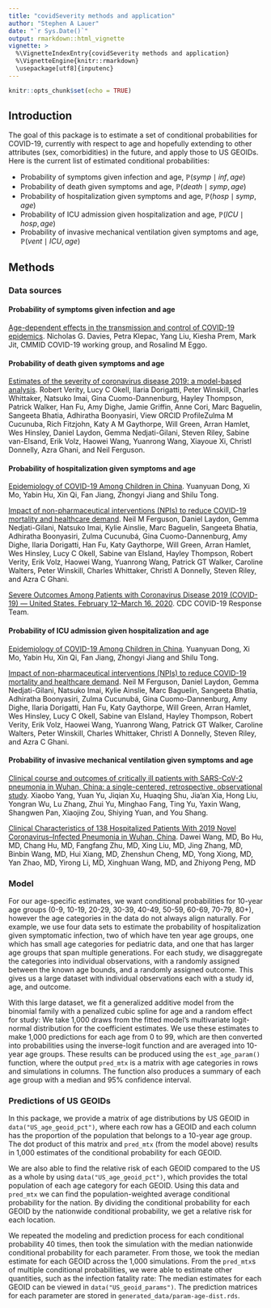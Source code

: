 ```yaml
---
title: "covidSeverity methods and application"
author: "Stephen A Lauer"
date: "`r Sys.Date()`"
output: rmarkdown::html_vignette
vignette: >
  %\VignetteIndexEntry{covidSeverity methods and application}
  %\VignetteEngine{knitr::rmarkdown}
  \usepackage[utf8]{inputenc}
---
```


```r
knitr::opts_chunk$set(echo = TRUE)
```

## Introduction

The goal of this package is to estimate a set of conditional probabilities for COVID-19, currently with respect to age and hopefully extending to other attributes (sex, comorbidities) in the future, and apply those to US GEOIDs.
Here is the current list of estimated conditional probabilities:

- Probability of symptoms given infection and age, $\mathbb{P}(symp \mid inf, age)$
- Probability of death given symptoms and age, $\mathbb{P}(death \mid symp, age)$
- Probability of hospitalization given symptoms and age, $\mathbb{P}(hosp \mid symp, age)$
- Probability of ICU admission given hospitalization and age, $\mathbb{P}(ICU \mid hosp, age)$
- Probability of invasive mechanical ventilation given symptoms and age, $\mathbb{P}(vent \mid ICU, age)$

## Methods

### Data sources

#### Probability of symptoms given infection and age

[Age-dependent effects in the transmission and control of COVID-19 epidemics](https://cmmid.github.io/topics/covid19/current-patterns-transmission/reports/age_hypotheses/Main%20text%20-%20COVID-19%20dynamics%20in%20children_%20implications%20for%20policy%20-%20no_line_numbers.pdf). Nicholas G. Davies, Petra Klepac, Yang Liu, Kiesha Prem, Mark Jit, CMMID COVID-19 working group, and Rosalind M Eggo.

#### Probability of death given symptoms and age

[Estimates of the severity of coronavirus disease 2019: a model-based analysis](https://www.thelancet.com/journals/laninf/article/PIIS1473-3099(20)30243-7/fulltext). Robert Verity, Lucy C Okell, Ilaria Dorigatti, Peter Winskill, Charles Whittaker, Natsuko Imai, Gina Cuomo-Dannenburg, Hayley Thompson, Patrick Walker, Han Fu, Amy Dighe, Jamie Griffin, Anne Cori, Marc Baguelin, Sangeeta Bhatia, Adhiratha Boonyasiri,  View ORCID ProfileZulma M Cucunuba, Rich Fitzjohn, Katy A M Gaythorpe, Will Green, Arran Hamlet, Wes Hinsley, Daniel Laydon, Gemma Nedjati-Gilani, Steven Riley, Sabine van-Elsand, Erik Volz, Haowei Wang, Yuanrong Wang, Xiayoue Xi, Christl Donnelly, Azra Ghani, and Neil Ferguson.

#### Probability of hospitalization given symptoms and age

[Epidemiology of COVID-19 Among Children in China](https://pediatrics.aappublications.org/content/early/2020/03/16/peds.2020-0702.1). Yuanyuan Dong, Xi Mo, Yabin Hu, Xin Qi, Fan Jiang, Zhongyi Jiang and Shilu Tong.

[Impact of non-pharmaceutical interventions (NPIs) to reduce COVID-19 mortality and healthcare demand](https://www.imperial.ac.uk/media/imperial-college/medicine/sph/ide/gida-fellowships/Imperial-College-COVID19-NPI-modelling-16-03-2020.pdf). Neil M Ferguson, Daniel Laydon, Gemma Nedjati-Gilani, Natsuko  Imai, Kylie  Ainslie, Marc  Baguelin, Sangeeta Bhatia, Adhiratha Boonyasiri,  Zulma Cucunubá, Gina Cuomo-Dannenburg, Amy Dighe, Ilaria Dorigatti, Han Fu, Katy Gaythorpe, Will Green, Arran Hamlet, Wes Hinsley, Lucy C Okell, Sabine van Elsland, Hayley Thompson, Robert Verity, Erik Volz, Haowei Wang, Yuanrong Wang, Patrick GT Walker, Caroline Walters, Peter Winskill, Charles Whittaker, Christl A Donnelly, Steven Riley, and Azra C Ghani.

[Severe Outcomes Among Patients with Coronavirus Disease 2019 (COVID-19) — United States, February 12–March 16, 2020](https://www.cdc.gov/mmwr/volumes/69/wr/mm6912e2.htm#T1_down). CDC COVID-19 Response Team.

#### Probability of ICU admission given hospitalization and age

[Epidemiology of COVID-19 Among Children in China](https://pediatrics.aappublications.org/content/early/2020/03/16/peds.2020-0702.1). Yuanyuan Dong, Xi Mo, Yabin Hu, Xin Qi, Fan Jiang, Zhongyi Jiang and Shilu Tong.

[Impact of non-pharmaceutical interventions (NPIs) to reduce COVID-19 mortality and healthcare demand](https://www.imperial.ac.uk/media/imperial-college/medicine/sph/ide/gida-fellowships/Imperial-College-COVID19-NPI-modelling-16-03-2020.pdf). Neil M Ferguson, Daniel Laydon, Gemma Nedjati-Gilani, Natsuko  Imai, Kylie  Ainslie, Marc  Baguelin, Sangeeta Bhatia, Adhiratha Boonyasiri,  Zulma Cucunubá, Gina Cuomo-Dannenburg, Amy Dighe, Ilaria Dorigatti, Han Fu, Katy Gaythorpe, Will Green, Arran Hamlet, Wes Hinsley, Lucy C Okell, Sabine van Elsland, Hayley Thompson, Robert Verity, Erik Volz, Haowei Wang, Yuanrong Wang, Patrick GT Walker, Caroline Walters, Peter Winskill, Charles Whittaker, Christl A Donnelly, Steven Riley, and Azra C Ghani.

#### Probability of invasive mechanical ventilation given symptoms and age

[Clinical course and outcomes of critically ill patients with SARS-CoV-2 pneumonia in Wuhan, China: a single-centered, retrospective, observational study](https://www.thelancet.com/journals/lanres/article/PIIS2213-2600(20)30079-5/fulltext). Xiaobo Yang, Yuan Yu, Jiqian Xu, Huaqing Shu, Jia’an Xia, Hong Liu, Yongran Wu, Lu Zhang, Zhui Yu, Minghao Fang, Ting Yu, Yaxin Wang, Shangwen Pan, Xiaojing Zou, Shiying Yuan, and You Shang.

[Clinical Characteristics of 138 Hospitalized Patients With 2019 Novel Coronavirus–Infected Pneumonia in Wuhan, China](https://jamanetwork.com/journals/jama/fullarticle/2761044). Dawei Wang, MD, Bo Hu, MD, Chang Hu, MD, Fangfang Zhu, MD, Xing Liu, MD, Jing Zhang, MD, Binbin Wang, MD, Hui Xiang, MD, Zhenshun Cheng, MD, Yong Xiong, MD, Yan Zhao, MD, Yirong Li, MD, Xinghuan Wang, MD, and Zhiyong Peng, MD

### Model

For our age-specific estimates, we want conditional probabilities for 10-year age groups (0-9, 10-19, 20-29, 30-39, 40-49, 50-59, 60-69, 70-79, 80+), however the age categories in the data do not always align naturally.
For example, we use four data sets to estimate the probability of hospitalization given symptomatic infection, two of which have ten year age groups, one which has small age categories for pediatric data, and one that has larger age groups that span multiple generations.
For each study, we disaggregate the categories into individual observations, with a randomly assigned between the known age bounds, and a randomly assigned outcome.
This gives us a large dataset with individual observations each with a study id, age, and outcome.

With this large dataset, we fit a generalized additive model from the binomial family with a penalized cubic spline for age and a random effect for study:
\begin{align*}
  \log \frac{\mathbb{P}(Y=1 \mid X=x)}{\mathbb{P}(Y=0 \mid X=x)} &= \beta_0 + \alpha + f(age) \\
  \alpha &\sim Normal(0, \sigma^2).
\end{align*}
We take 1,000 draws from the fitted model's multivariate logit-normal distribution for the coefficient estimates.
We use these estimates to make 1,000 predictions for each age from 0 to 99, which are then converted into probabilities using the inverse-logit function and are averaged into 10-year age groups.
These results can be produced using the `est_age_param()` function, where the output `pred_mtx` is a matrix with age categories in rows and simulations in columns.
The function also produces a summary of each age group with a median and 95% confidence interval.

### Predictions of US GEOIDs

In this package, we provide a matrix of age distributions by US GEOID in `data("US_age_geoid_pct")`, where each row has a GEOID and each column has the proportion of the population that belongs to a 10-year age group.
The dot product of this matrix and `pred_mtx` (from the model above) results in 1,000 estimates of the conditional probability for each GEOID.

We are also able to find the relative risk of each GEOID compared to the US as a whole by using `data("US_age_geoid_pct")`, which provides the total population of each age category for each GEOID.
Using this data and `pred_mtx` we can find the population-weighted average conditional probability for the nation.
By dividing the conditional probability for each GEOID by the nationwide conditional probability, we get a relative risk for each location.

We repeated the modeling and prediction process for each conditional probability 40 times, then took the simulation with the median nationwide conditional probability for each parameter.
From those, we took the median estimate for each GEOID across the 1,000 simulations.
From the `pred_mtx`s of multiple conditional probabilities, we were able to estimate other quantities, such as the infection fatality rate:
\begin{align*}
  \mathbb{P}(death \mid inf) &= \mathbb{P}(death \mid symp) * \mathbb{P}(symp \mid inf).
\end{align*}
The median estimates for each GEOID can be viewed in `data("US_geoid_params")`.
The prediction matrices for each parameter are stored in `generated_data/param-age-dist.rds`.
